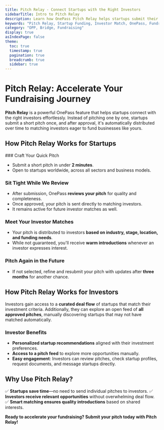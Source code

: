 ```yaml
---
title: Pitch Relay - Connect Startups with the Right Investors
sidebarTitle: Intro to Pitch Relay
description: Learn how OnePass Pitch Relay helps startups submit their pitch once and reach the right investors over time.
keywords: "Pitch Relay, Startup Funding, Investor Match, OnePass, Fundraising"
category: "OPP, Bridge, Fundraising"
display: true
asIndexPage: false
theme:
  toc: true
  timestamp: true
  pagination: true
  breadcrumb: true
  sidebar: true
---
```


# Pitch Relay: Accelerate Your Fundraising Journey

**Pitch Relay** is a powerful OnePass feature that helps startups connect with the right investors effortlessly. Instead of pitching one by one, startups submit a short pitch once, and after approval, it's automatically distributed over time to matching investors eager to fund businesses like yours.

## How Pitch Relay Works for Startups

<Steps>
### Craft Your Quick Pitch

- Submit a short pitch in under **2 minutes**.
- Open to startups worldwide, across all sectors and business models.

### Sit Tight While We Review

- After submission, OnePass **reviews your pitch** for quality and completeness.
- Once approved, your pitch is sent directly to matching investors.
- It remains active for future investor matches as well.

### Meet Your Investor Matches

- Your pitch is distributed to investors **based on industry, stage, location, and funding needs**.
- While not guaranteed, you'll receive **warm introductions** whenever an investor expresses interest.

### Pitch Again in the Future

- If not selected, refine and resubmit your pitch with updates after **three months** for another chance.
</Steps>

## How Pitch Relay Works for Investors

Investors gain access to a **curated deal flow** of startups that match their investment criteria. Additionally, they can explore an open feed of **all approved pitches**, manually discovering startups that may not have matched automatically.

### Investor Benefits

- **Personalized startup recommendations** aligned with their investment preferences.
- **Access to a pitch feed** to explore more opportunities manually.
- **Easy engagement**: Investors can review pitches, check startup profiles, request documents, and message startups directly.

## Why Use Pitch Relay?

✅ **Startups save time**—no need to send individual pitches to investors.
✅ **Investors receive relevant opportunities** without overwhelming deal flow.
✅ **Smart matching ensures quality introductions** based on shared interests.

**Ready to accelerate your fundraising? Submit your pitch today with Pitch Relay!**
